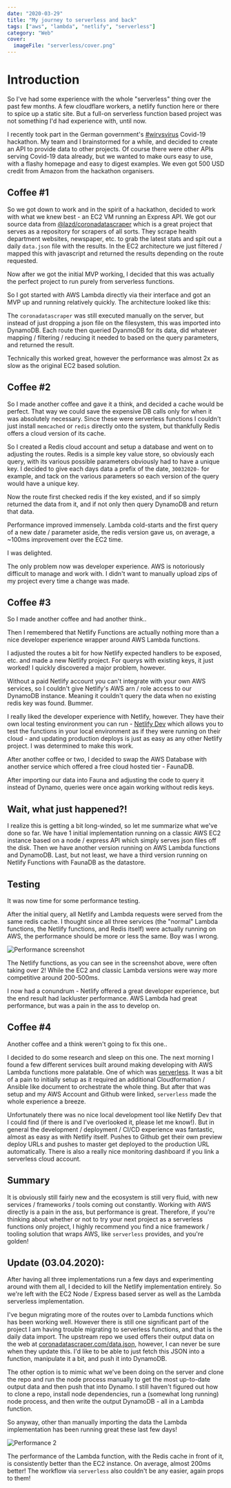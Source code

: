 ```yaml
---
date: "2020-03-29"
title: "My journey to serverless and back"
tags: ["aws", "lambda", "netlify", "serverless"]
category: "Web"
cover:
  imageFile: "serverless/cover.png"
---
```


# Introduction

So I've had some experience with the whole "serverless" thing over the past few months. A few cloudflare workers, a netlify function here or there to spice up a static site. But a full-on serverless function based project was not something I'd had experience with, until now.

I recently took part in the German government's [#wirvsvirus](https://wirvsvirushackathon.org) Covid-19 hackathon. My team and I brainstormed for a while, and decided to create an API to provide data to other projects. Of course there were other APIs serving Covid-19 data already, but we wanted to make ours easy to use, with a flashy homepage and easy to digest examples. We even got 500 USD credit from Amazon from the hackathon organisers.

## Coffee #1

So we got down to work and in the spirit of a hackathon, decided to work with what we knew best - an EC2 VM running an Express API. We got our source data from [@lazd/coronadatascraper](https://github.com/lazd/coronadatascraper) which is a great project that serves as a repository for scrapers of all sorts. They scrape health department websites, newspaper, etc. to grab the latest stats and spit out a daily `data.json` file with the results. In the EC2 architecture we just filtered / mapped this with javascript and returned the results depending on the route requested.

Now after we got the initial MVP working, I decided that this was actually the perfect project to run purely from serverless functions.

So I got started with AWS Lambda directly via their interface and got an MVP up and running relatively quickly. The architecture looked like this:

The `coronadatascraper` was still executed manually on the server, but instead of just dropping a json file on the filesystem, this was imported into DynamoDB. Each route then queried DyanmoDB for its data, did whatever mapping / filtering / reducing it needed to based on the query parameters, and returned the result.

Technically this worked great, however the performance was almost 2x as slow as the original EC2 based solution.

## Coffee #2

So I made another coffee and gave it a think, and decided a cache would be perfect. That way we could save the expensive DB calls only for when it was absolutely necessary. Since these were serverless functions I couldn't just install `memcached` or `redis` directly onto the system, but thankfully Redis offers a cloud version of its cache.

So I created a Redis cloud account and setup a database and went on to adjusting the routes. Redis is a simple key value store, so obviously each query, with its various possible parameters obviously had to have a unique key. I decided to give each days data a prefix of the date, `30032020-` for example, and tack on the various parameters so each version of the query would have a unique key.

Now the route first checked redis if the key existed, and if so simply returned the data from it, and if not only then query DynamoDB and return that data.

Performance improved immensely. Lambda cold-starts and the first query of a new date / parameter aside, the redis version gave us, on average, a ~100ms improvement over the EC2 time.

I was delighted.

The only problem now was developer experience. AWS is notoriously difficult to manage and work with. I didn't want to manually upload zips of my project every time a change was made.

## Coffee #3

So I made another coffee and had another think..

Then I remembered that Netlify Functions are actually nothing more than a nice developer experience wrapper around AWS Lambda functions.

I adjusted the routes a bit for how Netlify expected handlers to be exposed, etc. and made a new Netlify project. For querys with existing keys, it just worked! I quickly discovered a major problem, however.

Without a paid Netlify account you can't integrate with your own AWS services, so I couldn't give Netlify's AWS arn / role access to our DynamoDB instance. Meaning it couldn't query the data when no existing redis key was found. Bummer.

I really liked the developer experience with Netlify, however. They have their own local testing environment you can run - [Netlify Dev](https://netlify.com/dev) which allows you to test the functions in your local environment as if they were running on their cloud - and updating production deploys is just as easy as any other Netlify project. I was determined to make this work.

After another coffee or two, I decided to swap the AWS Database with another service which offered a free cloud hosted tier - FaunaDB.

After importing our data into Fauna and adjusting the code to query it instead of Dynamo, queries were once again working without redis keys.

## Wait, what just happened?!

I realize this is getting a bit long-winded, so let me summarize what we've done so far. We have 1 initial implementation running on a classic AWS EC2 instance based on a node / express API which simply serves json files off the disk. Then we have another version running on AWS Lambda functions and DynamoDB. Last, but not least, we have a third version running on Netlify Functions with FaunaDB as the datastore.

## Testing

It was now time for some performance testing.

After the initial query, all Netlify and Lambda requests were served from the same redis cache. I thought since all three services (the "normal" Lambda functions, the Netlify functions, and Redis itself) were actually running on AWS, the performance should be more or less the same. Boy was I wrong.

![Performance screenshot](/assets/blog/serverless/performance.png)

The Netlify functions, as you can see in the screenshot above, were often taking over 2! While the EC2 and classic Lambda versions were way more competitive around 200-500ms.

I now had a conundrum - Netlify offered a great developer experience, but the end result had lackluster performance. AWS Lambda had great performance, but was a pain in the ass to develop on.

## Coffee #4

Another coffee and a think weren't going to fix this one..

I decided to do some research and sleep on this one. The next morning I found a few different services built around making developing with AWS Lambda functions more palatable. One of which was [serverless](https://serverless.com). It was a bit of a pain to initially setup as it required an additional Cloudformation / Ansible like document to orchestrate the whole thing. But after that was setup and my AWS Account and Github were linked, `serverless` made the whole experience a breeze.

Unfortunately there was no nice local development tool like Netlify Dev that I could find (if there is and I've overlooked it, please let me know!). But in general the development / deployment / CI/CD experience was fantastic, almost as easy as with Netlify itself. Pushes to Github get their own preview deploy URLs and pushes to master get deployed to the production URL automatically. There is also a really nice monitoring dashboard if you link a serverless cloud account.

## Summary

It is obviously still fairly new and the ecosystem is still very fluid, with new services / frameworks / tools coming out constantly. Working with AWS directly is a pain in the ass, but performance is great. Therefore, if you're thinking about whether or not to try your next project as a serverless functions only project, I highly recommend you find a nice framework / tooling solution that wraps AWS, like `serverless` provides, and you're golden!

## Update (03.04.2020):

After having all three implementations run a few days and experimenting around with them all, I decided to kill the Netlify implementation entirely. So we're left with the EC2 Node / Express based server as well as the Lambda serverless implementation.

I've begun migrating more of the routes over to Lambda functions which has been working well. However there is still one significant part of the project I am having trouble migrating to serverless functions, and that is the daily data import. The upstream repo we used offers their output data on the web at [coronadatascraper.com/data.json](https://coronadatascraper.com/data.json), however, I can never be sure when they update this. I'd like to be able to just fetch this JSON into a function, manipulate it a bit, and push it into DynamoDB.

The other option is to mimic what we've been doing on the server and clone the repo and run the node process manually to get the most up-to-date output data and then push that into Dynamo. I still haven't figured out how to clone a repo, install node dependencies, run a (somewhat long running) node process, and then write the output DynamoDB - all in a Lambda function.

So anyway, other than manually importing the data the Lambda implementation has been running great these last few days!

![Performance 2](/assets/blog/serverless/performance2.png)

The performance of the Lambda function, with the Redis cache in front of it, is consistently better than the EC2 instance. On average, almost 200ms better! The workflow via `serverless` also couldn't be any easier, again props to them!
